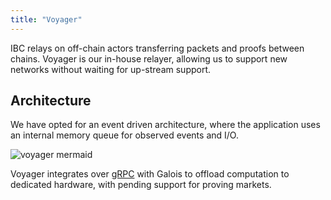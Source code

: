 ```yaml
---
title: "Voyager"
---
```


IBC relays on off-chain actors transferring packets and proofs between chains. Voyager is our in-house relayer, allowing us to support new networks without waiting for up-stream support.

## Architecture

We have opted for an event driven architecture, where the application uses an internal memory queue for observed events and I/O.

![voyager mermaid](../../../../assets/voyager.svg)

Voyager integrates over [gRPC](https://grpc.io/) with Galois to offload computation to dedicated hardware, with pending support for proving markets.
